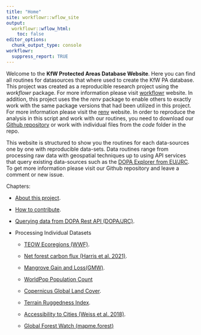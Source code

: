 ```yaml
---
title: "Home"
site: workflowr::wflow_site
output:
  workflowr::wflow_html:
    toc: false
editor_options:
  chunk_output_type: console
workflowr:
  suppress_report: TRUE
---
```


Welcome to the **KfW Protected Areas Database Website**. Here you can find all routines for datasources that where used to create the KfW PA database. This project was created as a reproducible research project using the *workflowr* package. For more information please visit [workflowr](https://github.com/jdblischak/workflowr) website. In addition, this project uses the the *renv* package to enable others to exactly work with the same package versions that had been utilized in this project. For more information please visit the [renv](https://rstudio.github.io/renv/index.html) website. In order to reproduce the analysis in this script and work with our routines, you need to download our [Github repository](https://github.com/openkfw/mapme.protectedareas) or work with individual files from the *code* folder in the repo. 

This website is structured to show you the routines for each data-sources one by one with reproducible data-sets. Data routines range from processing raw data with geospatial techniques up to using API services that query existing data-sources such as the [DOPA Explorer from EU/JRC](https://dopa-explorer.jrc.ec.europa.eu/). To get more information please visit our Github repository and leave a comment or new issue. 

Chapters:

- [About this project](README.html).

- [How to contribute](contribute.html).

- [Querying data from DOPA Rest API (DOPA/JRC)](dopa-rest.html).

- Processing Individual Datasets

  - [TEOW Ecoregions (WWF)](wwf_teow.html).

  - [Net forest carbon flux (Harris et al. 2021)](carbon-flux.html).
  
  - [Mangrove Gain and Loss(GMW)](gmw-mangrove.html).
  
  - [WorldPop Population Count](worldpop-population-count.html)

  - [Copernicus Global Land Cover](copernicus-land-cover.html).

  - [Terrain Ruggedness Index](terrain_ruggedness_index.html).
  
  - [Accessibility to Cities (Weiss et al. 2018)](accessibility.html).
  
  - [Global Forest Watch (mapme.forest)](gfw.html)
